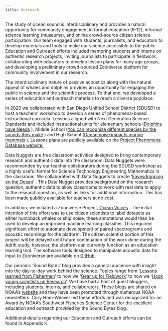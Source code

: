 ```yaml
---
title: Outreach
---
```


The study of ocean sound is interdisciplinary and provides a natural opportunity for community engagement in formal education (K-12), informal science learning (museums), and online crowd-source citizen science participation. Our team engaged with students, journalists, and educators to develop materials and tools to make our science accessible to the public. Education and Outreach efforts included mentoring students and interns on authentic research projects, inviting journalists to participate in fieldwork, collaborating with educators to develop lesson plans for many age groups, and developing a preliminary crowd-sourced Zooniverse platform for community involvement in our research.

The interdisciplinary nature of passive acoustics along with the natural appeal of whales and dolphins provides an opportunity for engaging the public in science and the scientific process. To that end, we developed a series of education and outreach materials to reach a diverse populace.

In 2020 we collaborated with San Diego Unified School District (SDUSD) to host a teachers' workshop to develop a series of phenomena-based instructional curricula. Lessons aligned with Next Generation Science Standards and included instructional units for elementary schools ([Dolphins have Needs](https://drive.google.com/file/d/1VE2-jXCJet4iO_4bWywwW0dPtOK1BcLA/view) ), Middle School ([You can recognize different species by the sounds they make](https://drive.google.com/file/d/1MsorXXkcHk8YNyHgldJ_-ApASLcEkoJy/view) ) and High School ([Ocean noise impacts marine mammals](https://drive.google.com/file/d/17qMPka0tTKjmF8jlAQD24QiWRzs3E9P4/view) ). Lessons plans are publicly available on the [Project Phenomena Database website.](https://www.sdcoe.net/ngss/phenomena-and-the-ngss)

Data Nuggets are free classroom activities designed to bring contemporary research and authentic data into the classroom. Data Nuggets were recommended by our teacher collaborators during the SDUSD workshop as a highly useful format for Science Technology Engineering Mathematics in the classroom. We collaborated with Data Nuggets to create '[Eavesdropping on the Ocean](https://datanuggets.org/2024/04/eavesdropping-on-the-ocean)’ . This Data Nugget provides background on the research question, authentic data to allow classrooms to work with real data to apply to the research question, as well as links for additional information. This has been made publicly available for teachers at no cost.

In addition, we initiated a Zooniverse Project, [Ocean Voices](https://www.zooniverse.org/projects/annelistens/ocean-voices) . The initial intention of this effort was to use citizen scientists to label datasets as either humpback whales or ship noise; these annotations would then be used to develop an improved machine learning classifier. This required significant effort to automate development of paired spectrograms and acoustic recordings for the platform. The citizen scientist portion of this project will be delayed until future continuation of the work done during the Adrift study, however, the platform can currently function as an education learning tool. The software tools designed to manipulate acoustic data for input to Zooniverse are available on [GitHub](https://github.com/TaikiSan21/wav2mp3).

Our periodic 'Sound Bytes' blog provides a general audience with insight into the day-to-day work behind the science. Topics range from '[Lessons learned from Fishermen](https://www.fisheries.noaa.gov/science-blog/sound-bytes-fresh-catch-lessons-fisherman)' to how we ‘[Gear up for Fieldwork](https://www.fisheries.noaa.gov/science-blog/sound-bytes-gearing-field-work)’ to how we ‘[Hook young scientists on Research](https://www.fisheries.noaa.gov/science-blog/sound-bytes-hooking-young-students-research)’. We have had a host of guest bloggers, including students, interns, and collaborators. These blogs are shared on NOAA's [website](https://www.fisheries.noaa.gov/taxonomy/term/1000356091) and they have been promoted through numerous NOAA newsletters. Cory Hom-Weaver led these efforts and was recognized for an Award by NOAA's Southwest Fisheries Science Center for the excellent education and outreach provided by the Sound Bytes blog.

Additional details regarding our Education and Outreach efforts can be found in Appendix K.
